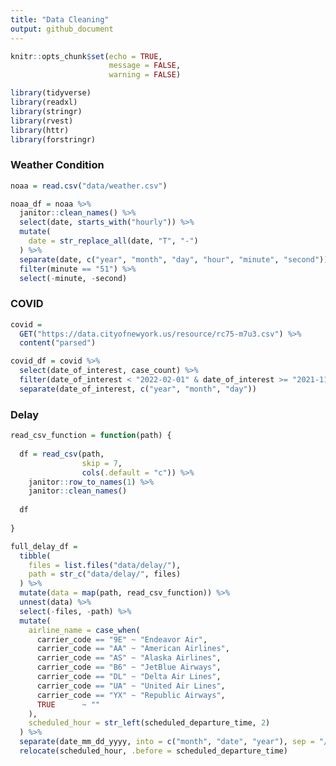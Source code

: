 ```yaml
---
title: "Data Cleaning"
output: github_document
---
```


```r
knitr::opts_chunk$set(echo = TRUE,
                      message = FALSE,
                      warning = FALSE)

library(tidyverse)
library(readxl)
library(stringr)
library(rvest)
library(httr)
library(forstringr)
```

### Weather Condition

```r
noaa = read.csv("data/weather.csv")

noaa_df = noaa %>%
  janitor::clean_names() %>% 
  select(date, starts_with("hourly")) %>% 
  mutate(
    date = str_replace_all(date, "T", "-")
  ) %>% 
  separate(date, c("year", "month", "day", "hour", "minute", "second")) %>% 
  filter(minute == "51") %>% 
  select(-minute, -second)
```

### COVID

```r
covid = 
  GET("https://data.cityofnewyork.us/resource/rc75-m7u3.csv") %>% 
  content("parsed") 

covid_df = covid %>% 
  select(date_of_interest, case_count) %>% 
  filter(date_of_interest < "2022-02-01" & date_of_interest >= "2021-11-01") %>% 
  separate(date_of_interest, c("year", "month", "day"))
```

### Delay

```r
read_csv_function = function(path) {
  
  df = read_csv(path, 
                skip = 7, 
                cols(.default = "c")) %>%
    janitor::row_to_names(1) %>% 
    janitor::clean_names()
  
  df
  
}

full_delay_df = 
  tibble(
    files = list.files("data/delay/"),
    path = str_c("data/delay/", files)
  ) %>% 
  mutate(data = map(path, read_csv_function)) %>% 
  unnest(data) %>% 
  select(-files, -path) %>%
  mutate(
    airline_name = case_when(
      carrier_code == "9E" ~ "Endeavor Air",
      carrier_code == "AA" ~ "American Airlines",
      carrier_code == "AS" ~ "Alaska Airlines",
      carrier_code == "B6" ~ "JetBlue Airways",
      carrier_code == "DL" ~ "Delta Air Lines",
      carrier_code == "UA" ~ "United Air Lines",
      carrier_code == "YX" ~ "Republic Airways",
      TRUE      ~ ""
    ),
    scheduled_hour = str_left(scheduled_departure_time, 2)
  ) %>% 
  separate(date_mm_dd_yyyy, into = c("month", "date", "year"), sep = "/") %>% 
  relocate(scheduled_hour, .before = scheduled_departure_time)
```

